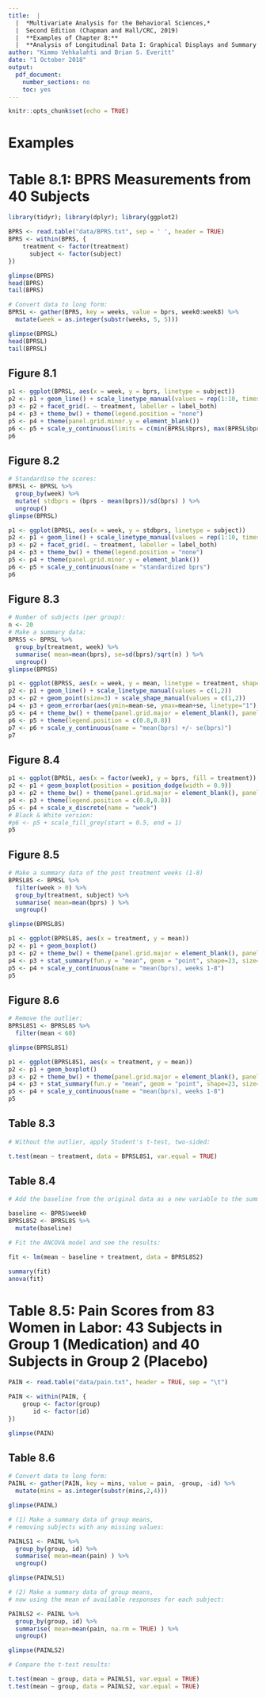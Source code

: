 ```yaml
---
title:  |  
  |  *Multivariate Analysis for the Behavioral Sciences,*
  |  Second Edition (Chapman and Hall/CRC, 2019)
  |  **Examples of Chapter 8:**
  |  **Analysis of Longitudinal Data I: Graphical Displays and Summary Measure Approach**
author: "Kimmo Vehkalahti and Brian S. Everitt"
date: "1 October 2018"
output: 
  pdf_document:
    number_sections: no
    toc: yes
---
```


```r
knitr::opts_chunk$set(echo = TRUE)
```
\pagebreak

# Examples

# Table 8.1: BPRS Measurements from 40 Subjects

```r
library(tidyr); library(dplyr); library(ggplot2)

BPRS <- read.table("data/BPRS.txt", sep = ' ', header = TRUE)
BPRS <- within(BPRS, {
    treatment <- factor(treatment)
      subject <- factor(subject)
})

glimpse(BPRS)
head(BPRS)
tail(BPRS)

# Convert data to long form:
BPRSL <- gather(BPRS, key = weeks, value = bprs, week0:week8) %>%
  mutate(week = as.integer(substr(weeks, 5, 5)))

glimpse(BPRSL)
head(BPRSL)
tail(BPRSL)
```
\pagebreak

## Figure 8.1

```r
p1 <- ggplot(BPRSL, aes(x = week, y = bprs, linetype = subject))
p2 <- p1 + geom_line() + scale_linetype_manual(values = rep(1:10, times=4))
p3 <- p2 + facet_grid(. ~ treatment, labeller = label_both)
p4 <- p3 + theme_bw() + theme(legend.position = "none")
p5 <- p4 + theme(panel.grid.minor.y = element_blank())
p6 <- p5 + scale_y_continuous(limits = c(min(BPRSL$bprs), max(BPRSL$bprs)))
p6
```
\pagebreak

## Figure 8.2

```r
# Standardise the scores:
BPRSL <- BPRSL %>%
  group_by(week) %>%
  mutate( stdbprs = (bprs - mean(bprs))/sd(bprs) ) %>%
  ungroup()
glimpse(BPRSL)

p1 <- ggplot(BPRSL, aes(x = week, y = stdbprs, linetype = subject))
p2 <- p1 + geom_line() + scale_linetype_manual(values = rep(1:10, times=4))
p3 <- p2 + facet_grid(. ~ treatment, labeller = label_both)
p4 <- p3 + theme_bw() + theme(legend.position = "none")
p5 <- p4 + theme(panel.grid.minor.y = element_blank())
p6 <- p5 + scale_y_continuous(name = "standardized bprs")
p6
```
\pagebreak

## Figure 8.3

```r
# Number of subjects (per group):
n <- 20
# Make a summary data:
BPRSS <- BPRSL %>%
  group_by(treatment, week) %>%
  summarise( mean=mean(bprs), se=sd(bprs)/sqrt(n) ) %>%
  ungroup()
glimpse(BPRSS)

p1 <- ggplot(BPRSS, aes(x = week, y = mean, linetype = treatment, shape = treatment))
p2 <- p1 + geom_line() + scale_linetype_manual(values = c(1,2))
p3 <- p2 + geom_point(size=3) + scale_shape_manual(values = c(1,2))
p4 <- p3 + geom_errorbar(aes(ymin=mean-se, ymax=mean+se, linetype="1"), width=0.3)
p5 <- p4 + theme_bw() + theme(panel.grid.major = element_blank(), panel.grid.minor = element_blank())
p6 <- p5 + theme(legend.position = c(0.8,0.8))
p7 <- p6 + scale_y_continuous(name = "mean(bprs) +/- se(bprs)")
p7
```
\pagebreak

## Figure 8.4

```r
p1 <- ggplot(BPRSL, aes(x = factor(week), y = bprs, fill = treatment))
p2 <- p1 + geom_boxplot(position = position_dodge(width = 0.9))
p3 <- p2 + theme_bw() + theme(panel.grid.major = element_blank(), panel.grid.minor = element_blank())
p4 <- p3 + theme(legend.position = c(0.8,0.8))
p5 <- p4 + scale_x_discrete(name = "week")
# Black & White version:
#p6 <- p5 + scale_fill_grey(start = 0.5, end = 1)
p5
```
\pagebreak

## Figure 8.5

```r
# Make a summary data of the post treatment weeks (1-8)
BPRSL8S <- BPRSL %>%
  filter(week > 0) %>%
  group_by(treatment, subject) %>%
  summarise( mean=mean(bprs) ) %>%
  ungroup()

glimpse(BPRSL8S)

p1 <- ggplot(BPRSL8S, aes(x = treatment, y = mean))
p2 <- p1 + geom_boxplot()
p3 <- p2 + theme_bw() + theme(panel.grid.major = element_blank(), panel.grid.minor = element_blank())
p4 <- p3 + stat_summary(fun.y = "mean", geom = "point", shape=23, size=4, fill = "white")
p5 <- p4 + scale_y_continuous(name = "mean(bprs), weeks 1-8")
p5
```
\pagebreak

## Figure 8.6

```r
# Remove the outlier:
BPRSL8S1 <- BPRSL8S %>%
  filter(mean < 60)

glimpse(BPRSL8S1)

p1 <- ggplot(BPRSL8S1, aes(x = treatment, y = mean))
p2 <- p1 + geom_boxplot()
p3 <- p2 + theme_bw() + theme(panel.grid.major = element_blank(), panel.grid.minor = element_blank())
p4 <- p3 + stat_summary(fun.y = "mean", geom = "point", shape=23, size=4, fill = "white")
p5 <- p4 + scale_y_continuous(name = "mean(bprs), weeks 1-8")
p5
```
\pagebreak

## Table 8.3

```r
# Without the outlier, apply Student's t-test, two-sided:

t.test(mean ~ treatment, data = BPRSL8S1, var.equal = TRUE)
```
\pagebreak

## Table 8.4

```r
# Add the baseline from the original data as a new variable to the summary data:

baseline <- BPRS$week0
BPRSL8S2 <- BPRSL8S %>%
  mutate(baseline)

# Fit the ANCOVA model and see the results:

fit <- lm(mean ~ baseline + treatment, data = BPRSL8S2)

summary(fit)
anova(fit)
```
\pagebreak

# Table 8.5: Pain Scores from 83 Women in Labor: 43 Subjects in Group 1 (Medication) and 40 Subjects in Group 2 (Placebo)
```r
PAIN <- read.table("data/pain.txt", header = TRUE, sep = "\t")

PAIN <- within(PAIN, {
    group <- factor(group)
       id <- factor(id)
})

glimpse(PAIN)
```
\pagebreak

## Table 8.6

```r
# Convert data to long form:
PAINL <- gather(PAIN, key = mins, value = pain, -group, -id) %>%
  mutate(mins = as.integer(substr(mins,2,4)))

glimpse(PAINL)

# (1) Make a summary data of group means,
# removing subjects with any missing values:

PAINLS1 <- PAINL %>%
  group_by(group, id) %>%
  summarise( mean=mean(pain) ) %>%
  ungroup()

glimpse(PAINLS1)

# (2) Make a summary data of group means,
# now using the mean of available responses for each subject:

PAINLS2 <- PAINL %>%
  group_by(group, id) %>%
  summarise( mean=mean(pain, na.rm = TRUE) ) %>%
  ungroup()

glimpse(PAINLS2)

# Compare the t-test results:

t.test(mean ~ group, data = PAINLS1, var.equal = TRUE)
t.test(mean ~ group, data = PAINLS2, var.equal = TRUE)
```
